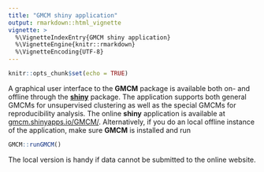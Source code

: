 ```yaml
---
title: "GMCM shiny application"
output: rmarkdown::html_vignette
vignette: >
  %\VignetteIndexEntry{GMCM shiny application}
  %\VignetteEngine{knitr::rmarkdown}
  %\VignetteEncoding{UTF-8}
---
```


```r
knitr::opts_chunk$set(echo = TRUE)

```

A graphical user interface to the **GMCM** package is available both on- and
offline through the [**shiny**](https://shiny.rstudio.com) package.
The application supports both general GMCMs for unsupervised clustering as
well as the special GMCMs for reproducibility analysis.
The online
**shiny** application is available at
[gmcm.shinyapps.io/GMCM/](https://gmcm.shinyapps.io/GMCM/). 
Alternatively, if you do an local offline instance of the
application, make sure **GMCM** is installed and run

```r
GMCM::runGMCM()
```

The local version is handy if data cannot be submitted to the online website.



